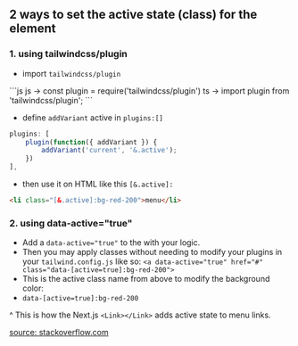 ## 2 ways to set the active state (class) for the element

### 1. using tailwindcss/plugin
- import `tailwindcss/plugin`
<CodeHeader text="tailwind.config.js" />
```js
js -> const plugin = require('tailwindcss/plugin')
ts -> import plugin from 'tailwindcss/plugin';
```

- define `addVariant` active in `plugins:[]`
```js
plugins: [
	plugin(function({ addVariant }) {
		addVariant('current', '&.active');
	})
],
```

- then use it on HTML like this `[&.active]:`
```html
<li class="[&.active]:bg-red-200">menu</li>
```

### 2. using data-active="true"
- Add a `data-active="true"` to the with your logic. 
- Then you may apply classes without needing to modify your plugins in your `tailwind.config.js` like so: `<a data-active="true" href="#" class="data-[active=true]:bg-red-200">`
- This is the active class name from above to modify the background color:
- `data-[active=true]:bg-red-200`

^ This is how the Next.js `<Link></Link>` adds active state to menu links.

[source: stackoverflow.com](https://stackoverflow.com/questions/73527500/tailwind-css-active-class-only-works-while-continuing-to-click-the-button/73528462#73528462)